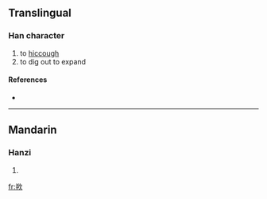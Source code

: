 ==Translingual==

===Han character===
{{Han char|rn=76|rad=欠|as=06|sn=10|four=|canj=廿山弓人 (TUNO)}}

# to [[hiccough]]
# to dig out to expand

====References====
* {{Han ref|kx=0567.220|dkj=16064|dj=0955.400|hdz=32139.060|uh=6B2E|ud=27438}}

----

==Mandarin==

===Hanzi===
{{cmn-hanzi|pin=[[jué]] ([[jue2]])|wg=chüeh<sup>2</sup>}}

# {{defn|Mandarin}}

[[fr:欮]]
